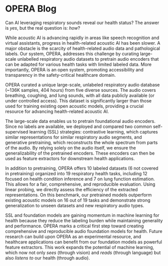 
# OPERA Blog


Can AI leveraging respiratory sounds reveal our health status? The answer is <i>yes</i>, but the real question is: <i>how</i>?

While acoustic AI is advancing rapidly in areas like speech recognition and virtual assistants, progress in health-related acoustic AI has been slower. A major obstacle is the scarcity of health-related audio data and pathological labels. Our system, OPERA, addresses this challenge by curating large-scale unlabelled respiratory audio datasets to pretrain audio encoders that can be adapted for various health tasks with limited labeled data. More importantly, OPERA is an open system, promoting accessibility and transparency in the safety-critical healthcare domain.

<FullWidthImage
  src = "/images/opera-system.png"
  alt = "System overview of OPERA"
/>

OPERA curated a unique large-scale, unlabeled respiratory audio database (~136K samples, 404 hours) from five diverse sources. The audio covers breathing, coughing, and lung sounds, with all data publicly available (or under controlled access). This dataset is significantly larger than those used for training existing open acoustic models, providing a crucial resource for advancing health-related acoustic AI.

The large-scale data enables us to pretrain foundational audio encoders. Since no labels are available, we deployed and compared two common self-supervised learning (SSL) strategies: contrastive learning, which captures similar representations for similar respiratory audio segments, and generative pretraining, which reconstructs the whole spectrum from parts of the audio. By relying solely on the audio itself, we ensure the generalizability of the pretrained encoders. These encoders can then be used as feature extractors for downstream health applications.

<FullWidthImage
  src = "/images/opera-model.png"
  alt = "Self-supervised pretraining methods used in OPERA"
/>


In addition to pretraining, OPERA offers 10 labeled datasets (6 not covered in pretraining) organized into 19 respiratory health tasks, including 12 focused on health condition inference and 7 on lung function estimation. This allows for a fair, comprehensive, and reproducible evaluation. Using linear probing, we directly assess the efficiency of the extracted representations. On this benchmark, our pretrained models outperform existing acoustic models on 16 out of 19 tasks and demonstrate strong generalization to unseen datasets and new respiratory audio types.

SSL and foundation models are gaining momentum in machine learning for health because they reduce the labeling burden while maintaining generality and performance. OPERA marks a critical first step toward creating comprehensive and reproducible audio foundation models for health. Future research can build upon OPERA as an experimental resource, and healthcare applications can benefit from our foundation models as powerful feature extractors. This work expands the potential of machine learning, which now not only <i>sees</i> (through vision) and <i>reads</i> (through language) but also <i>listens to</i> our health (through audio).

